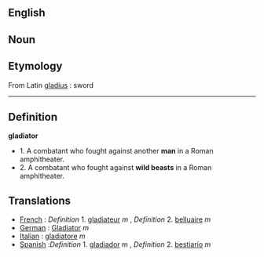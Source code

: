 ==English==

==Noun==

==Etymology==
From Latin [[gladius]] : sword

----

==Definition==

'''gladiator'''
*1. A combatant who fought against another '''man''' in a Roman amphitheater.
*2. A combatant who fought against '''wild beasts''' in a Roman amphitheater.


==Translations==

*[[French]] : ''Definition'' 1.  [[gladiateur]] ''m'' ,   ''Definition'' 2.  [[belluaire]] ''m'' 
*[[German]] : [[Gladiator]] ''m''
*[[Italian]] : [[gladiatore]] ''m''
*[[Spanish]] :'' Definition'' 1. [[gladiador]] m  ,   ''Definition'' 2. [[bestiario]] ''m''